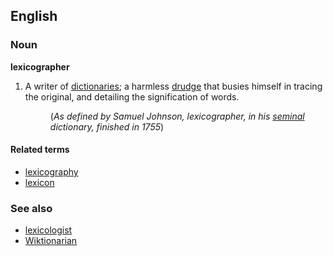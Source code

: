 {{rfc}}
==English==
===Noun===
'''lexicographer'''

# A writer of [[dictionary|dictionaries]]; a harmless [[drudge]] that busies himself in tracing the original, and detailing the signification of words.
#:(''As defined by Samuel Johnson, lexicographer, in his [[seminal]] dictionary, finished in 1755'')

====Related terms====
*[[lexicography]]
*[[lexicon]]

===See also===
*[[lexicologist]]
*[[Wiktionarian]]